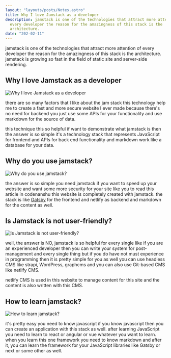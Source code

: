 ```yaml
---
layout: "layouts/posts/Notes.astro"
title: Why I love Jamstack as a developer
description: jamstack is one of the technologies that attract more attention of
  every developer the reason for the amazingness of this stack is the
  architecture.
date: "202-02-11"
---
```



jamstack is one of the technologies that attract more attention of every developer the reason for the amazingness of this stack is the architecture. jamstack is growing so fast in the field of static site and server-side rendering.

## Why I love Jamstack as a developer

![Why I love Jamstack as a developer](/assets/1627660165-frontendapp.webp "static site generators")

there are so many factors that I like about the jam stack this technology help me to create a fast and more secure website I ever made because there's no need for backend you just use some APIs for your functionality and use markdown for the source of data.

this technique this so helpful if want to demonstrate what jamstack is then the answer is so simple it's a technology stack that represents JavaScript for frontend and APIs for back end functionality and markdown work like a database for your data.

## Why do you use jamstack?

![Why do you use jamstack?](/assets/1627660171-jamstackapp.webp "Why do you use jamstack?")

the answer is so simple you need jamstack if you want to speed up your website and want some more security for your site like you to read this article in codenanshu this website is completely created with jamstack. the stack is like [Gatsby](https://www.gatsbyjs.com/) for the frontend and netlify as backend and markdown for the content as well.

## Is Jamstack is not user-friendly?

![Is Jamstack is not user-friendly?](/assets/apis.webp "Is Jamstack is not user-friendly?")

well, the answer is NO, jamstack is so helpful for every single like if you are an experienced developer then you can write your system for post-management and every single thing but if you do have not must experience in programming then it is pretty simple for you as well you can use headless CMS like strapi, WordPress, graphcms and you can also use Git-based CMS like netlify CMS.

netlify CMS is used in this website to manage content for this site and the content is also written with this CMS.

<Ad />

## How to learn jamstack?

![How to learn jamstack?](/assets/1627660196-deployingsitenetlify.webp "How to learn jamstack?")

it's pretty easy you need to know javascript if you know javascript then you can create an application with this stack as well. after learning JavaScript you need to learn to react or angular or vue whatever you want to learn. when you learn this one framework you need to know markdown and after it, you can learn the framework for your JavaScript libraries like Gatsby or next or some other as well.
